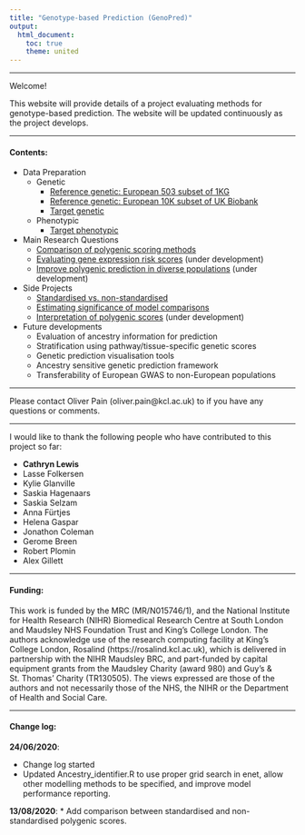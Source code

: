 ```yaml
---
title: "Genotype-based Prediction (GenoPred)"
output: 
  html_document:
    toc: true
    theme: united
---
```


***

Welcome!

This website will provide details of a project evaluating methods for genotype-based prediction. The website will be updated continuously as the project develops.

***

#### Contents:

* Data Preparation
  * Genetic
    * [Reference genetic: European 503 subset of 1KG](Pipeline_prep.html)
    * [Reference genetic: European 10K subset of UK Biobank](Pipeline_prep_withUKBB_ref.html)
    * [Target genetic](Genotype-based_scoring_in_target_samples.html)
  * Phenotypic
    * [Target phenotypic](Target_sample_phenotype_prep.html)
    
* Main Research Questions
  * [Comparison of polygenic scoring methods](Determine_optimal_polygenic_scoring_approach.html)
  * [Evaluating gene expression risk scores](Functionally_informed_prediction.html) (under development)
  * [Improve polygenic prediction in diverse populations](DiverseAncestry.html) (under development)

* Side Projects 
  * [Standardised vs. non-standardised](standardised_vs_nonstandarised.html)
  * [Estimating significance of model comparisons](Z-test_vs_ANOVA_V2.html)
  * [Interpretation of polygenic scores](Validating_ImputeMe_Ideas.html) (under development)
  
* Future developments
  * Evaluation of ancestry information for prediction
  * Stratification using pathway/tissue-specific genetic scores
  * Genetic prediction visualisation tools
  * Ancestry sensitive genetic prediction framework
  * Transferability of European GWAS to non-European populations

***

Please contact Oliver Pain (oliver.pain@kcl.ac.uk) to if you have any questions or comments.

***

I would like to thank the following people who have contributed to this project so far:

* **Cathryn Lewis**
* Lasse Folkersen
* Kylie Glanville
* Saskia Hagenaars
* Saskia Selzam
* Anna F&uuml;rtjes
* Helena Gaspar
* Jonathon Coleman
* Gerome Breen
* Robert Plomin
* Alex Gillett

***

#### Funding:

This work is funded by the MRC (MR/N015746/1), and the National Institute for Health Research (NIHR) Biomedical Research Centre at South London and Maudsley NHS Foundation Trust and King’s College London. The authors acknowledge use of the research computing facility at King’s College London, Rosalind (https://rosalind.kcl.ac.uk), which is delivered in partnership with the NIHR Maudsley BRC, and part-funded by capital equipment grants from the Maudsley Charity (award 980) and Guy’s & St. Thomas’ Charity (TR130505). The views expressed are those of the authors and not necessarily those of the NHS, the NIHR or the Department of Health and Social Care. 

***

#### Change log:

**24/06/2020**:

* Change log started
* Updated Ancestry_identifier.R to use proper grid search in enet, allow other modelling methods to be specified, and improve model performance reporting.

**13/08/2020**:
* Add comparison between standardised and non-standardised polygenic scores.

